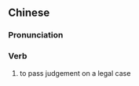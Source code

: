 {{also|断狱}}
==Chinese==
{{zh-forms|s=断狱}}

===Pronunciation===
{{zh-pron
|m=duànyù
|cat=v
}}

===Verb===
{{zh-verb}}

# to pass judgement on a legal case